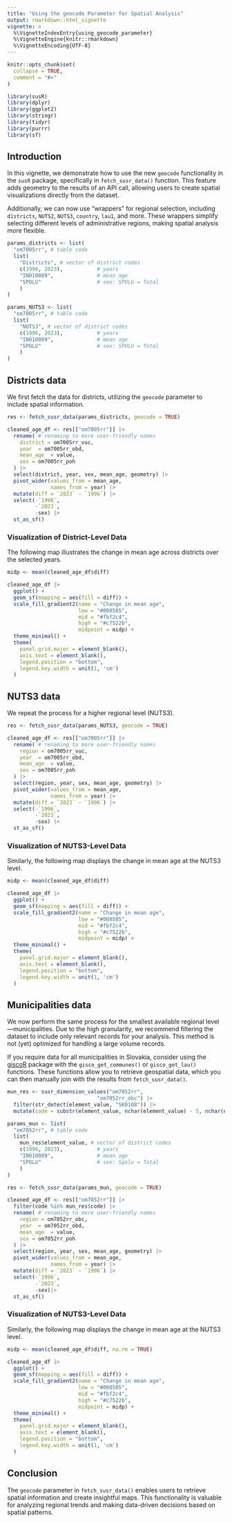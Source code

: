 ```yaml
---
title: "Using the geocode Parameter for Spatial Analysis"
output: rmarkdown::html_vignette
vignette: >
  %\VignetteIndexEntry{using_geocode_parameter}
  %\VignetteEngine{knitr::rmarkdown}
  %\VignetteEncoding{UTF-8}
---
```


```r
knitr::opts_chunk$set(
  collapse = TRUE,
  comment = "#>"
)
```

```r
library(susR)      
library(dplyr)
library(ggplot2)
library(stringr)
library(tidyr)
library(purrr)
library(sf)
```

## Introduction

In this vignette, we demonstrate how to use the new `geocode` functionality in the `susR` package, specifically in `fetch_susr_data()` function. This feature adds geometry to the results of an API call, allowing users to create spatial visualizations directly from the dataset.

Additionally, we can now use "wrappers" for regional selection, including `districts`, `NUTS2`, `NUTS3`, `country`, `lau1`, and more. These wrappers simplify selecting different levels of administrative regions, making spatial analysis more flexible.

```r
params_districts <- list(
  "om7005rr", # table code
  list(
    "Districts", # vector of district codes 
    c(1996, 2023),           # years
    "IN010089",              # mean age
    "SPOLU"                  # sex: SPOLU = Total
    )
)

params_NUTS3 <- list(
  "om7005rr", # table code
  list(
    "NUTS3", # vector of district codes 
    c(1996, 2023),           # years
    "IN010089",              # mean age
    "SPOLU"                  # sex: SPOLU = Total
    )
)
```

## Districts data

We first fetch the data for districts, utilizing the `geocode` parameter to include spatial information.

```r
res <- fetch_susr_data(params_districts, geocode = TRUE)

cleaned_age_df <- res[["om7005rr"]] |> 
  rename( # renaming to more user-friendly names
    district = om7005rr_vuc,
    year  = om7005rr_obd,
    mean_age  = value,
    sex = om7005rr_poh
  ) |> 
  select(district, year, sex, mean_age, geometry) |> 
  pivot_wider(values_from = mean_age,
              names_from = year) |> 
  mutate(diff = `2023` - `1996`) |> 
  select(-`1996`,
         -`2023`,
         -sex) |> 
  st_as_sf()
```

### Visualization of District-Level Data

The following map illustrates the change in mean age across districts over the selected years.

```r
midp <- mean(cleaned_age_df$diff)

cleaned_age_df |> 
  ggplot() +
  geom_sf(mapping = aes(fill = diff)) +
  scale_fill_gradient2(name = "Change in mean age",
                       low = "#008585",
                       mid = "#fbf2c4",
                       high = "#c7522b",
                       midpoint = midp) +
  theme_minimal() +
  theme(
    panel.grid.major = element_blank(),
    axis.text = element_blank(),
    legend.position = "bottom",
    legend.key.width = unit(1, 'cm')
  )
```


## NUTS3 data

We repeat the process for a higher regional level (NUTS3).

```r
res <- fetch_susr_data(params_NUTS3, geocode = TRUE)

cleaned_age_df <- res[["om7005rr"]] |> 
  rename( # renaming to more user-friendly names
    region = om7005rr_vuc,
    year  = om7005rr_obd,
    mean_age  = value,
    sex = om7005rr_poh
  ) |> 
  select(region, year, sex, mean_age, geometry) |> 
  pivot_wider(values_from = mean_age,
              names_from = year) |> 
  mutate(diff = `2023` - `1996`) |> 
  select(-`1996`,
         -`2023`,
         -sex) |> 
  st_as_sf()
```

### Visualization of NUTS3-Level Data

Similarly, the following map displays the change in mean age at the NUTS3 level.

```r
midp <- mean(cleaned_age_df$diff)

cleaned_age_df |> 
  ggplot() +
  geom_sf(mapping = aes(fill = diff)) +
  scale_fill_gradient2(name = "Change in mean age",
                       low = "#008585",
                       mid = "#fbf2c4",
                       high = "#c7522b",
                       midpoint = midp) +
  theme_minimal() +
  theme(
    panel.grid.major = element_blank(),
    axis.text = element_blank(),
    legend.position = "bottom",
    legend.key.width = unit(1, 'cm')
  )
```


## Municipalities data

We now perform the same process for the smallest available regional level—municipalities. Due to the high granularity, we recommend filtering the dataset to include only relevant records for your analysis. This method is not (yet) optimized for handling a large volume records. 

If you require data for all municipalities in Slovakia, consider using the [giscoR](https://ropengov.github.io/giscoR/) package with the `gisco_get_communes()` or `gisco_get_lau()` functions. These functions allow you to retrieve geospatial data, which you can then manually join with the results from `fetch_susr_data()`.


```r
mun_res <- susr_dimension_values("om7052rr",
                             "om7052rr_obc") |> 
  filter(str_detect(element_value, "SK0108")) |> 
  mutate(code = substr(element_value, nchar(element_value) - 5, nchar(element_value)))

params_mun <- list(
  "om7052rr", # table code
  list(
    mun_res$element_value, # vector of district codes 
    c(1996, 2023),           # years
    "IN010089",              # mean age
    "SPOLU"                  # sex: Spolu = Total
    )
)
```

```r
res <- fetch_susr_data(params_mun, geocode = TRUE)

cleaned_age_df <- res[["om7052rr"]] |> 
  filter(code %in% mun_res$code) |> 
  rename( # renaming to more user-friendly names
    region = om7052rr_obc,
    year  = om7052rr_obd,
    mean_age  = value,
    sex = om7052rr_poh
  ) |> 
  select(region, year, sex, mean_age, geometry) |> 
  pivot_wider(values_from = mean_age,
              names_from = year) |> 
  mutate(diff = `2023` - `1996`) |> 
  select(-`1996`,
         -`2023`,
         -sex)|> 
  st_as_sf()
```

### Visualization of NUTS3-Level Data

Similarly, the following map displays the change in mean age at the NUTS3 level.

```r
midp <- mean(cleaned_age_df$diff, na.rm = TRUE)

cleaned_age_df |> 
  ggplot() +
  geom_sf(mapping = aes(fill = diff)) +
  scale_fill_gradient2(name = "Change in mean age",
                       low = "#008585",
                       mid = "#fbf2c4",
                       high = "#c7522b",
                       midpoint = midp) +
  theme_minimal() +
  theme(
    panel.grid.major = element_blank(),
    axis.text = element_blank(),
    legend.position = "bottom",
    legend.key.width = unit(1, 'cm')
  )
```


## Conclusion

The `geocode` parameter in `fetch_susr_data()` enables users to retrieve spatial information and create insightful maps. This functionality is valuable for analyzing regional trends and making data-driven decisions based on spatial patterns.


